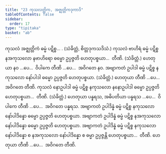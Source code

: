 ```yaml
---
title: "23 ကုသလတ္တိက, အဇ္ဈတ္တိကဒုကာဒိ"
tableOfContents: false
sidebar:
  order: 17
type: "tipitaka"
basket: "ab"
---
```



<DynamicBreadcrumb />

<Division number="43">

<Paragraph number="121">
ကုသလံ အဇ္ဈတ္တိကံ ဓမ္မံ ပဋိစ္စ… . (သံခိတ္တံ, စိတ္တဒုကသဒိသံ.)
</Paragraph>

<Paragraph number="122">
ကုသလံ ဗာဟိရံ ဓမ္မံ ပဋိစ္စ နအကုသလော နဗာဟိရော ဓမ္မော ဥပ္ပဇ္ဇတိ ဟေတုပစ္စယာ…  တီဏိ. (သံခိတ္တံ.)
</Paragraph>

<Paragraph number="123">
ဟေတုယာ နဝ …ပေ…  ဝိပါကေ တီဏိ …ပေ…  အဝိဂတေ နဝ.
</Paragraph>

</Division>
<Division number="44">

<Paragraph number="124">
အဗျာကတံ ဥပါဒါ ဓမ္မံ ပဋိစ္စ နကုသလော နော်ပါဒါ ဓမ္မော ဥပ္ပဇ္ဇတိ ဟေတုပစ္စယာ. (သံခိတ္တံ.) ဟေတုယာ တီဏိ …ပေ…  အဝိဂတေ တီဏိ.
</Paragraph>

<Paragraph number="125">
ကုသလံ နောဥပါဒါ ဓမ္မံ ပဋိစ္စ နကုသလော နနောဥပါဒါ ဓမ္မော ဥပ္ပဇ္ဇတိ ဟေတုပစ္စယာ…  တီဏိ. (သံခိတ္တံ.) ဟေတုယာ ပန္နရသ, အဓိပတိယာ ပန္နရသ …ပေ…  ဝိပါကေ တီဏိ …ပေ…  အဝိဂတေ ပန္နရသ.
</Paragraph>

</Division>
<Division number="45">

<Paragraph number="126">
အဗျာကတံ ဥပါဒိန္နံ ဓမ္မံ ပဋိစ္စ နကုသလော နော်ပါဒိန္နော ဓမ္မော ဥပ္ပဇ္ဇတိ ဟေတုပစ္စယာ. အဗျာကတံ ဥပါဒိန္နံ ဓမ္မံ ပဋိစ္စ နအကုသလော နော်ပါဒိန္နော ဓမ္မော ဥပ္ပဇ္ဇတိ ဟေတုပစ္စယာ. အဗျာကတံ ဥပါဒိန္နံ ဓမ္မံ ပဋိစ္စ နကုသလော နော်ပါဒိန္နော စ နအကုသလော နော်ပါဒိန္နော စ ဓမ္မာ ဥပ္ပဇ္ဇန္တိ ဟေတုပစ္စယာ…  တီဏိ.
</Paragraph>

<Paragraph number="127">
ဟေတုယာ တီဏိ …ပေ…  အဝိဂတေ တီဏိ.
</Paragraph>
</Division>